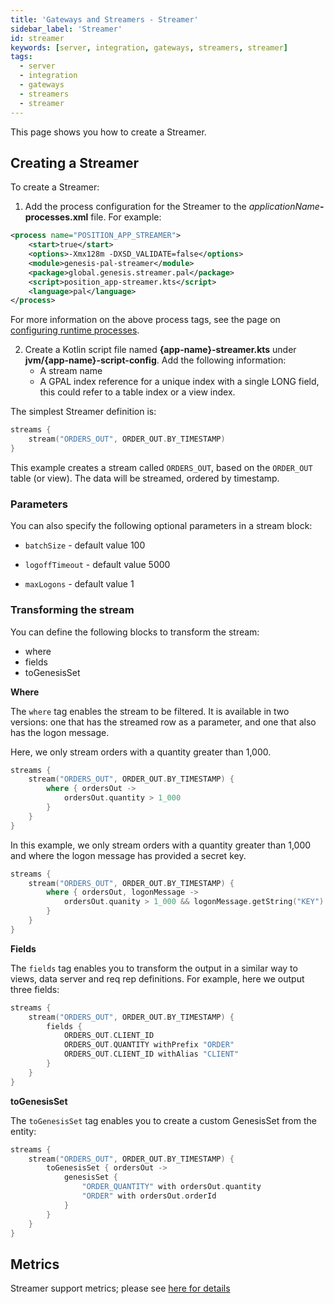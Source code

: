 ```yaml
---
title: 'Gateways and Streamers - Streamer'
sidebar_label: 'Streamer'
id: streamer
keywords: [server, integration, gateways, streamers, streamer]
tags:
  - server
  - integration
  - gateways
  - streamers
  - streamer
---
```


This page shows you how to create a Streamer.

## Creating a Streamer
To create a Streamer:

1. Add the process configuration for the Streamer to the _applicationName_**-processes.xml** file. For example:

```xml
<process name="POSITION_APP_STREAMER">
    <start>true</start>
    <options>-Xmx128m -DXSD_VALIDATE=false</options>
    <module>genesis-pal-streamer</module>
    <package>global.genesis.streamer.pal</package>
    <script>position_app-streamer.kts</script>
	<language>pal</language>
</process>
```

For more information on the above process tags, see the page on [configuring runtime processes](03_server/02_data-server/05_configuring-runtime.mdx).

2. Create a Kotlin script file named **&#123;app-name}-streamer.kts** under **jvm/&#123;app-name}-script-config**. Add the following information:
    * A stream name
    * A GPAL index reference for a unique index with a single LONG field, this could refer to a table index or a view index.

The simplest Streamer definition is:
```kotlin
streams {
    stream("ORDERS_OUT", ORDER_OUT.BY_TIMESTAMP)
}
```

This example creates a stream called `ORDERS_OUT`, based on the `ORDER_OUT` table (or view). The data will be streamed, ordered by timestamp.

### Parameters
You can also specify the following optional parameters in a stream block:

* `batchSize` - default value 100

* `logoffTimeout` - default value 5000

* `maxLogons` - default value 1

### Transforming the stream
You can define the following blocks to transform the stream:
* where
* fields
* toGenesisSet

**Where**

The `where` tag enables the stream to be filtered. It is available in two versions: one that has the streamed row as a parameter, and one that also has the logon message.

Here, we only stream orders with a quantity greater than 1,000.
```kotlin
streams {
    stream("ORDERS_OUT", ORDER_OUT.BY_TIMESTAMP) {
        where { ordersOut ->
            ordersOut.quantity > 1_000
        }
    }
}
```

In this example, we only stream orders with a quantity greater than 1,000 and where the logon message has provided a secret key.
```kotlin
streams {
    stream("ORDERS_OUT", ORDER_OUT.BY_TIMESTAMP) {
        where { ordersOut, logonMessage ->
            ordersOut.quanity > 1_000 && logonMessage.getString("KEY") == "SECRET"
        }
    }
}
```

**Fields**

The `fields` tag enables you to transform the output in a similar way to views, data server and req rep definitions. For example, here we output three fields:
```kotlin
streams {
    stream("ORDERS_OUT", ORDER_OUT.BY_TIMESTAMP) {
        fields {
            ORDERS_OUT.CLIENT_ID
            ORDERS_OUT.QUANTITY withPrefix "ORDER"
            ORDERS_OUT.CLIENT_ID withAlias "CLIENT"
        }
    }
}
```

**toGenesisSet**

The `toGenesisSet` tag enables you to create a custom GenesisSet from the entity:
```kotlin
streams {
    stream("ORDERS_OUT", ORDER_OUT.BY_TIMESTAMP) {
        toGenesisSet { ordersOut ->
            genesisSet {
                "ORDER_QUANTITY" with ordersOut.quantity
                "ORDER" with ordersOut.orderId
            }
        }
    }
}
```

## Metrics

Streamer support metrics; please see [here for details](/operations/metrics/service-level-metrics/#streamer)

